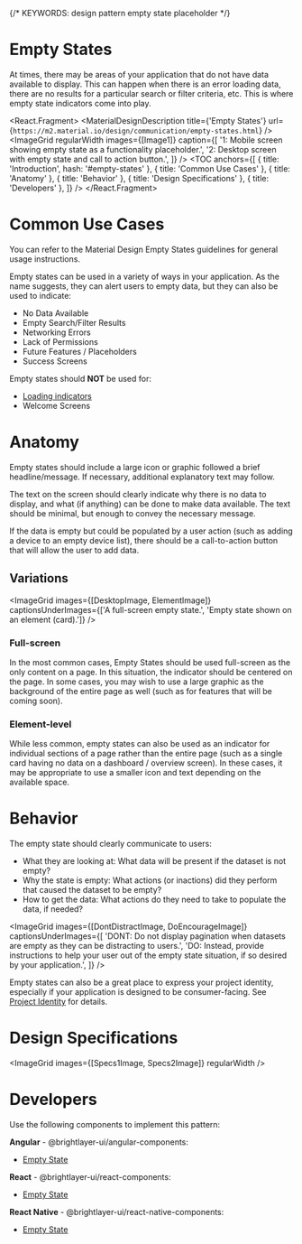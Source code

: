
{/* KEYWORDS: design pattern empty state placeholder */}

# Empty States

<ImageGrid images={[Banner]} regularWidth />

At times, there may be areas of your application that do not have data available to display. This can happen when there is an error loading data, there are no results for a particular search or filter criteria, etc. This is where empty state indicators come into play.

<React.Fragment>
    <MaterialDesignDescription
        title={'Empty States'}
        url={`https://m2.material.io/design/communication/empty-states.html`}
    />
    <ImageGrid
        regularWidth
        images={[Image1]}
        caption={[
            '1: Mobile screen showing empty state as a functionality placeholder.',
            '2: Desktop screen with empty state and call to action button.',
        ]}
    />
    <TOC
        anchors={[
            { title: 'Introduction', hash: '#empty-states' },
            { title: 'Common Use Cases' },
            { title: 'Anatomy' },
            { title: 'Behavior' },
            { title: 'Design Specifications' },
            { title: 'Developers' },
        ]}
    />
    <Divider />
</React.Fragment>

# Common Use Cases

You can refer to the Material Design Empty States guidelines for general usage instructions.

Empty states can be used in a variety of ways in your application. As the name suggests, they can alert users to empty data, but they can also be used to indicate:

-   No Data Available
-   Empty Search/Filter Results
-   Networking Errors
-   Lack of Permissions
-   Future Features / Placeholders
-   Success Screens

Empty states should **NOT** be used for:

-   [Loading indicators](/patterns/loading)
-   Welcome Screens

<Divider />

# Anatomy

Empty states should include a large icon or graphic followed a brief headline/message. If necessary, additional explanatory text may follow.

The text on the screen should clearly indicate why there is no data to display, and what (if anything) can be done to make data available. The text should be minimal, but enough to convey the necessary message.

If the data is empty but could be populated by a user action (such as adding a device to an empty device list), there should be a call-to-action button that will allow the user to add data.

## Variations

<ImageGrid
    images={[DesktopImage, ElementImage]}
    captionsUnderImages={['A full-screen empty state.', 'Empty state shown on an element (card).']}
/>

### Full-screen

In the most common cases, Empty States should be used full-screen as the only content on a page. In this situation, the indicator should be centered on the page. In some cases, you may wish to use a large graphic as the background of the entire page as well (such as for features that will be coming soon).

### Element-level

While less common, empty states can also be used as an indicator for individual sections of a page rather than the entire page (such as a single card having no data on a dashboard / overview screen). In these cases, it may be appropriate to use a smaller icon and text depending on the available space.

<Divider />

# Behavior

The empty state should clearly communicate to users:

-   What they are looking at: What data will be present if the dataset is not empty?
-   Why the state is empty: What actions (or inactions) did they perform that caused the dataset to be empty?
-   How to get the data: What actions do they need to take to populate the data, if needed?

<ImageGrid
    images={[DontDistractImage, DoEncourageImage]}
    captionsUnderImages={[
        'DONT: Do not display pagination when datasets are empty as they can be distracting to users.',
        'DO: Instead, provide instructions to help your user out of the empty state situation, if so desired by your application.',
    ]}
/>

Empty states can also be a great place to express your project identity, especially if your application is designed to be consumer-facing. See [Project Identity](/design/project-identity#illustrations) for details.

<Divider />

# Design Specifications

<ImageGrid images={[Specs1Image, Specs2Image]} regularWidth />
<Divider />

# Developers

Use the following components to implement this pattern:

**Angular** - @brightlayer-ui/angular-components:

-   [Empty State](https://brightlayer-ui-components.github.io/angular/components/empty-state/examples)

**React** - @brightlayer-ui/react-components:

-   [Empty State](https://brightlayer-ui-components.github.io/react/components/empty-state/examples)

**React Native** - @brightlayer-ui/react-native-components:

-   [Empty State](https://brightlayer-ui-components.github.io/react-native/?path=/info/components-documentation--empty-state)
